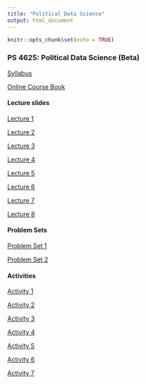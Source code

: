 ```yaml
---
title: "Political Data Science"
output: html_document
---
```


```r
knitr::opts_chunk$set(echo = TRUE)
```

### PS 4625: Political Data Science (Beta)

[Syllabus](https://jmontgomery.github.io/PDS/Syllabus/PDS2020.pdf)  

[Online Course Book](http://jmontgomery.github.io/PDS/PoliticalDataScience/)

#### Lecture slides
[Lecture 1](https://jmontgomery.github.io/PDS/Slides/01HelloWorld.html)

[Lecture 2](https://jmontgomery.github.io/PDS/Slides/02ObjectsIntro.html)

[Lecture 3](https://jmontgomery.github.io/PDS/Slides/03ClassesAndMoreObj.html)

[Lecture 4](https://jmontgomery.github.io/PDS/Slides/04DataStructures.html)

[Lecture 5](https://jmontgomery.github.io/PDS/Slides/05FlowControl.html)

[Lecture 6](https://jmontgomery.github.io/PDS/Slides/06Functions.html)

[Lecture 7](https://jmontgomery.github.io/PDS/Slides/07VersionControlBasicComments.html)

[Lecture 8](https://jmontgomery.github.io/PDS/Slides/08DebugginAndProfiling.html)

#### Problem Sets
[Problem Set 1](https://jmontgomery.github.io/PDS/Problem Sets/Problem Set 1/PS1_PDS.pdf)

[Problem Set 2](https://jmontgomery.github.io/PDS/Problem Sets/Problem Set 2/PS2_PDS.pdf)

#### Activities

[Activity 1](https:jmontgomery.github.io/PDS/ClassActivities/Activity1/Activity1.pdf)

[Activity 2](https:jmontgomery.github.io/PDS/ClassActivities/Activity2/Activity2.pdf)

[Activity 3](https:jmontgomery.github.io/PDS/ClassActivities/Activity3/Activity3.pdf)

[Activity 4](https:jmontgomery.github.io/PDS/ClassActivities/Activity4/Activity4.pdf)

[Activity 5](https:jmontgomery.github.io/PDS/ClassActivities/Activity5/Activity5.pdf)

[Activity 6](https:jmontgomery.github.io/PDS/ClassActivities/Activity6/Activity6.pdf)

[Activity 7](https:jmontgomery.github.io/PDS/ClassActivities/Activity7/Activity7.pdf)
